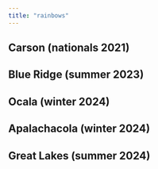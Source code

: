 ```yaml
---
title: "rainbows"
---
```


## Carson (nationals 2021)

## Blue Ridge (summer 2023)

## Ocala (winter 2024)

## Apalachacola (winter 2024)

## Great Lakes (summer 2024)
